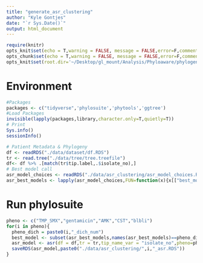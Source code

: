```yaml
---
title: "generate_asr_clustering"
author: "Kyle Gontjes"
date: "`r Sys.Date()`"
output: html_document
---
```


```r
require(knitr)
opts_knit$set(echo = T,warning = FALSE, message = FALSE,error=F,comment=NA) 
opts_chunk$set(echo = T,warning = FALSE, message = FALSE,error=F,comment=NA)
opts_knit$set(root.dir='~/Desktop/gl_mount/Analysis/Phyloaware/phylogenetic-resistance-ms/')
```

# Environment
```r
#Packages
packages <- c("tidyverse",'phylosuite','phytools','ggtree')   
#Load Packages
invisible(lapply(packages,library,character.only=T,quietly=T))  
# Print
Sys.info()
sessionInfo() 
``` 
 
```r
# Patient Metadata & Phylogeny
df <- readRDS("./data/dataset/df.RDS")
tr <- read.tree("./data/tree/tree.treefile")   
df<- df %>% .[match(tr$tip.label,.$isolate_no),] 
# Best model call
asr_model_choices <- readRDS("./data/asr_clustering/asr_model_choices.RDS") 
asr_best_models <- lapply(asr_model_choices,FUN=function(x){x[["best_model"]]})  %>% `names<-`(NULL) %>%unlist(use.names = T)  
```


# Run phylosuite
```r
pheno <- c("TMP_SMX","gentamicin","AMK","CST","blbli")
for(i in pheno){
  pheno_dich = paste0(i,"_dich_num")
  best_model <- subset(asr_best_models,names(asr_best_models)==pheno_dich)
  asr_model <- asr(df = df,tr = tr,tip_name_var = "isolate_no",pheno=pheno_dich,model = best_model,node_states = "joint", upper_bound=1e100, lower_bound=1e-9, conf_threshold=NULL) 
  saveRDS(asr_model,paste0("./data/asr_clustering/",i,"_asr.RDS"))
}
```
